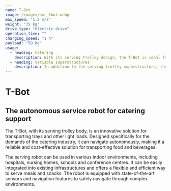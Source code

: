 ```yaml
---
name: T-Bot
image: /images/amr_tbot.webp
max_speed: "1,2 m/s"
weight: "75 kg"
drive_type: "electric drive"
operation_time: ""
charging_speed: "1 h"
payload: "50 kg"
usage:
  - heading: Catering
    description: With its serving trolley design, the T-Bot is ideal for use in hospitals, nursing homes, schools, conference centres, etc. for catering. It can also be used in hotels, restaurants and bars.
  - heading: Variable superstructures
    description: In addition to the serving trolley superstructure, the T-Bot can also be equipped with other attachments. For example, it can be used as an autonomous transport robot for intralogistics.
---
```


# T-Bot

## The autonomous service robot for catering support

The T-Bot, with its serving trolley body, is an innovative solution for transporting trays and other light loads. Designed specifically for the demands of the catering industry, it can navigate autonomously, making it a reliable and cost-effective solution for transporting food and beverages.

The serving robot can be used in various indoor environments, including hospitals, nursing homes, schools and conference centres. It can be easily integrated into existing infrastructures and offers a flexible and efficient way to serve meals and snacks. The robot is equipped with state-of-the-art sensors and navigation features to safely navigate through complex environments.
